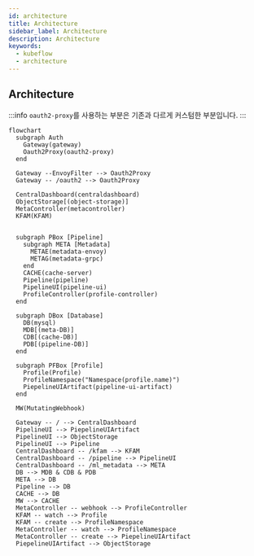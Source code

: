 ```yaml
---
id: architecture
title: Architecture
sidebar_label: Architecture
description: Architecture
keywords:
  - kubeflow
  - architecture
---
```


## Architecture

:::info
`oauth2-proxy`를 사용하는 부분은 기존과 다르게 커스텀한 부분입니다.
:::

```mermaid
flowchart
  subgraph Auth
    Gateway(gateway)
    Oauth2Proxy(oauth2-proxy)
  end

  Gateway --EnvoyFilter --> Oauth2Proxy
  Gateway -- /oauth2 --> Oauth2Proxy

  CentralDashboard(centraldashboard)
  ObjectStorage[(object-storage)]
  MetaController(metacontroller)
  KFAM(KFAM)


  subgraph PBox [Pipeline]
    subgraph META [Metadata]
      METAE(metadata-envoy)
      METAG(metadata-grpc)
    end
    CACHE(cache-server)
    Pipeline(pipeline)
    PipelineUI(pipeline-ui)
    ProfileController(profile-controller)
  end

  subgraph DBox [Database]
    DB(mysql)
    MDB[(meta-DB)]
    CDB[(cache-DB)]
    PDB[(pipeline-DB)]
  end

  subgraph PFBox [Profile]
    Profile(Profile)
    ProfileNamespace("Namespace(profile.name)")
    PiepelineUIArtifact(pipeline-ui-artifact)
  end

  MW(MutatingWebhook)

  Gateway -- / --> CentralDashboard
  PipelineUI --> PiepelineUIArtifact
  PipelineUI --> ObjectStorage
  PipelineUI --> Pipeline
  CentralDashboard -- /kfam --> KFAM
  CentralDashboard -- /pipeline --> PipelineUI
  CentralDashboard -- /ml_metadata --> META
  DB --> MDB & CDB & PDB
  META --> DB
  Pipeline --> DB
  CACHE --> DB
  MW --> CACHE
  MetaController -- webhook --> ProfileController
  KFAM -- watch --> Profile
  KFAM -- create --> ProfileNamespace
  MetaController -- watch --> ProfileNamespace
  MetaController -- create --> PiepelineUIArtifact
  PiepelineUIArtifact --> ObjectStorage
```
